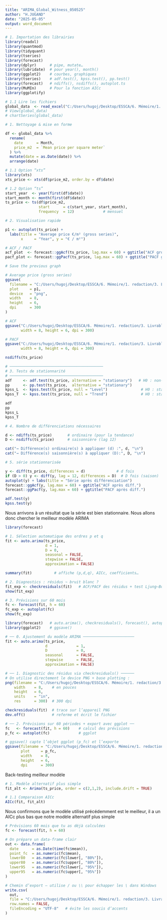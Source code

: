 ---
title: "ARIMA_Global_Witness_050525"
author: "H.JUGAND"
date: "2025-05-05"
output: word_document
---

```{r}
# 1. Importation des librairies
library(readxl)
library(quantmod)
library(tidyquant)
library(tseries)
library(forecast)
library(dplyr)      # pipe, mutate…
library(lubridate)  # pour year(), month()
library(ggplot2)    # courbes, graphiques
library(tseries)    # adf.test(), kpss.test(), pp.test()
library(forecast)   # ndiffs(), nsdiffs(), autoplot.ts
library(MuMIn)      # Pour la fonction AICc
library(ggplotify) 

# 1.1 Lire les fichiers
global_data  <- read_excel("C:/Users/hugoj/Desktop/ESSCA/6. Mémoire/1. redaction/3. Livrable 3/Database/0. Data à utiliser/Data_Global.xlsx")
# View(global_data)
# chartSeries(global_data)

```


```{r}
# 1. Nettoyage & mise en forme

df <- global_data %>%                     
  rename(
    date      = Month,
    price_m2  = `Mean price per square meter`
  ) %>%
  mutate(date = as.Date(date)) %>%          
  arrange(date)

# 1.1 Option “xts” 
library(xts)
xts_price <- xts(df$price_m2, order.by = df$date)

# 1.2 Option “ts” 
start_year  <- year(first(df$date))
start_month <- month(first(df$date))
ts_price <- ts(df$price_m2,
               start      = c(start_year, start_month),
               frequency  = 12)             # mensuel
```


```{r}
# 2. Visualisation rapide

p1 <- autoplot(ts_price) +
  labs(title = "Average price €/m² (gross series)",
       x     = "Year", y = "€ / m²")

# ACF / PACF
acf_plot  <- forecast::ggAcf(ts_price, lag.max = 60) + ggtitle("ACF gross series")
pacf_plot <- forecast::ggPacf(ts_price, lag.max = 60) + ggtitle("PACF gross series")
```


```{r}
# Save the previous graph

# Average price (gross series)
ggsave(
  filename = "C:/Users/hugoj/Desktop/ESSCA/6. Mémoire/1. redaction/3. Livrable 3/Analyse/Base_ARIMA_global/Graph/average_price.png",  
  plot     = p1,                       
  device   = "png",                    
  width    = 8,                        
  height   = 6,                        
  dpi      = 300                       
)

# ACF 
ggsave("C:/Users/hugoj/Desktop/ESSCA/6. Mémoire/1. redaction/3. Livrable 3/Analyse/Base_ARIMA_global/Graph/Acf_ts_price.png", plot = acf_plot,
       width = 8, height = 6, dpi = 300)

# PACF 
ggsave("C:/Users/hugoj/Desktop/ESSCA/6. Mémoire/1. redaction/3. Livrable 3/Analyse/Base_ARIMA_global/Graph/Pacf_ts_price.png", plot = pacf_plot,
       width = 8, height = 6, dpi = 300)

nsdiffs(ts_price)
```


```{r}
# ──────────────────────────────────────────
# 3. Tests de stationnarité
# ──────────────────────────────────────────
adf     <- adf.test(ts_price, alternative = "stationary")   # H0 : non-stationnaire
pp      <- pp.test(ts_price,  alternative = "stationary")
kpss_L  <- kpss.test(ts_price, null = "Level")               # H0 : stationnaire (niveau)
kpss_T  <- kpss.test(ts_price, null = "Trend")               # H0 : stationnaire (tendance)

adf
pp
kpss_L
kpss_T
```


```{r}
# 4. Nombre de différenciations nécessaires

d <- ndiffs(ts_price)       # ordinaire (pour la tendance)
D <- nsdiffs(ts_price)      # saisonnière (lag 12)

cat("→ Différence(s) ordinaire(s) à appliquer (d) :", d, "\n")
cat("→ Différence(s) saisonnière(s) à appliquer (D):", D, "\n")
```


```{r}
# 5. série stationnarisée

y <- diff(ts_price, differences = d)              # d fois
if (D > 0) y <- diff(y, lag = 12, differences = D)  # D fois (saison)
autoplot(y) + labs(title = "Série après différenciation")
forecast::ggAcf(y, lag.max = 60) + ggtitle("ACF après diff.")
forecast::ggPacf(y, lag.max = 60) + ggtitle("PACF après diff.")


```

```{r}
adf.test(y) 
kpss.test(y)
```
Nous arrivons à un résultat que la série est bien stationnaire. Nous allons donc chercher le meilleur modèle ARIMA

```{r}
library(forecast)

# 1. Sélection automatique des ordres p et q
fit <- auto.arima(ts_price,
                  d = 1,         
                  D = 0,
                  seasonal = FALSE,
                  stepwise = FALSE,
                  approximation = FALSE)

summary(fit)          # affiche (p,d,q), AICc, coefficients…

# 2. Diagnostics : résidus ~ bruit blanc ?
fit_exp <- checkresiduals(fit)   # ACF/PACF des résidus + test Ljung–Box
show(fit_exp)

# 3. Prévisions sur 60 mois
fc <- forecast(fit, h = 60)
fc_exp <- autoplot(fc)
show(fc_exp)

```


```{r}
library(forecast)   # auto.arima(), checkresiduals(), forecast(), autoplot()
library(ggplot2)    # ggsave()

# ── 0. Ajustement du modèle ARIMA ───────────────────────
fit <- auto.arima(ts_price,
                  d             = 1,
                  D             = 0,
                  seasonal      = FALSE,
                  stepwise      = FALSE,
                  approximation = FALSE)

# ── 1. Diagnostic des résidus via checkresiduals() ──────
# On utilise directement le device PNG + base plotting :
png(filename = "C:/Users/hugoj/Desktop/ESSCA/6. Mémoire/1. redaction/3. Livrable 3/Analyse/Base_ARIMA_global/Graph/white_noise.png",
    width    = 8,    # en pouces
    height   = 6,
    units    = "in",
    res      = 300)  # 300 dpi

checkresiduals(fit)  # trace sur l’appareil PNG
dev.off()            # referme et écrit le fichier

# ── 2. Prévisions sur 60 périodes + export avec ggplot ──
fc   <- forecast(fit, h = 60)    # calcul des prévisions
p_fc <- autoplot(fc)             # ggplot

# ggsave() capte l’objet ggplot (p_fc) et l’exporte
ggsave(filename = "C:/Users/hugoj/Desktop/ESSCA/6. Mémoire/1. redaction/3. Livrable 3/Analyse/Base_ARIMA_global/Graph/arima_2_1_2.png",
       plot     = p_fc,
       width    = 8,
       height   = 6,
       dpi      = 300)

```


Back-testing meilleur modèle
```{r}
# 1. Modèle alternatif plus simple
fit_alt <- Arima(ts_price, order = c(2,1,2), include.drift = TRUE)

# 1.1 Comparaison AICc
AICc(fit, fit_alt)  

```
Nous confirmons que le modèle utilisé précédemment est le meilleur, il a un AICc plus bas que notre modèle alternatif plus simple


```{r}
# Prévisions 60 mois que tu as déjà calculées
fc <- forecast(fit, h = 60)

# On prépare un data-frame clair
out <- data.frame(
  date      = as.Date(time(fc$mean)),
  point_fc  = as.numeric(fc$mean),
  lower80   = as.numeric(fc$lower[, "80%"]),
  upper80   = as.numeric(fc$upper[, "80%"]),
  lower95   = as.numeric(fc$lower[, "95%"]),
  upper95   = as.numeric(fc$upper[, "95%"])
)

# Chemin d’export – utilise / ou \\ pour échapper les \ dans Windows
write.csv(
  out,
  file = "C:/Users/hugoj/Desktop/ESSCA/6. Mémoire/1. redaction/3. Livrable 3/Analyse/forecast_ARIMA_global.csv",
  row.names = FALSE,
  fileEncoding = "UTF-8"   # évite les soucis d’accents
)
```

